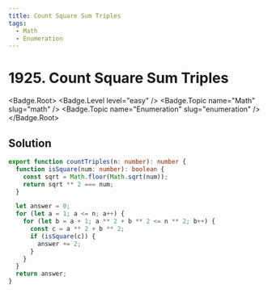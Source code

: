 ```yaml
---
title: Count Square Sum Triples
tags:
  - Math
  - Enumeration
---
```


# 1925. Count Square Sum Triples

<Badge.Root>
  <Badge.Level level="easy" />
  <Badge.Topic name="Math" slug="math" />
  <Badge.Topic name="Enumeration" slug="enumeration" />
</Badge.Root>

## Solution

```typescript filename="solution.ts" copy
export function countTriples(n: number): number {
  function isSquare(num: number): boolean {
    const sqrt = Math.floor(Math.sqrt(num));
    return sqrt ** 2 === num;
  }

  let answer = 0;
  for (let a = 1; a <= n; a++) {
    for (let b = a + 1; a ** 2 + b ** 2 <= n ** 2; b++) {
      const c = a ** 2 + b ** 2;
      if (isSquare(c)) {
        answer += 2;
      }
    }
  }
  return answer;
}
```

<ProblemLink
  codingSite="leetcode"
  href="https://leetcode.com/problems/count-square-sum-triples"
  title="Count Square Sum Triples"
/>
